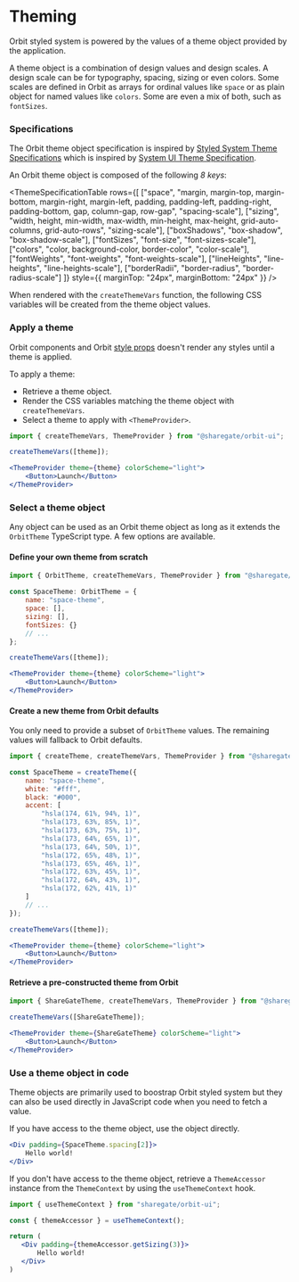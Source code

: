 
<Meta
    title="Features/Theming"
    id="theming"
/>

# Theming

Orbit styled system is powered by the values of a theme object provided by the application.

A theme object is a combination of design values and design scales. A design scale can be for typography, spacing, sizing or even colors. Some scales are defined in Orbit as arrays for ordinal values like `space` or as plain object for named values like `colors`. Some are even a mix of both, such as `fontSizes`.

### Specifications

The Orbit theme object specification is inspired by [Styled System Theme Specifications](https://styled-system.com/theme-specification) which is inspired by [System UI Theme Specification](https://system-ui.com/theme/).

An Orbit theme object is composed of the following *8 keys*:

<ThemeSpecificationTable
    rows={[
        ["space", "margin, margin-top, margin-bottom, margin-right, margin-left, padding, padding-left, padding-right, padding-bottom, gap, column-gap, row-gap", "spacing-scale"],
        ["sizing", "width, height, min-width, max-width, min-height, max-height, grid-auto-columns, grid-auto-rows", "sizing-scale"],
        ["boxShadows", "box-shadow", "box-shadow-scale"],
        ["fontSizes", "font-size", "font-sizes-scale"],
        ["colors", "color, background-color, border-color", "color-scale"],
        ["fontWeights", "font-weights", "font-weights-scale"],
        ["lineHeights", "line-heights", "line-heights-scale"],
        ["borderRadii", "border-radius", "border-radius-scale"]
    ]}
    style={{
        marginTop: "24px",
        marginBottom: "24px"
    }}
/>

When rendered with the `createThemeVars` function, the following CSS variables will be created from the theme object values.

<Table
    columns={[
        { title: "Theme key", headerStyle: { width: "150px" }, rowClassName: "code" },
        { title: "CSS variables", headerStyle: { width: "200px" }, rowClassName: "code"}
    ]}
    rows={[
        ["space", "--o-ui-sp-{x}"],
        ["sizing", "--o-ui-sz-{x}"],
        ["boxShadows", "--o-ui-bs-{x}"],
        ["fontSizes", "--o-ui-fs-{x}"],
        ["colors", "--o-ui-{x}"],
        ["fontWeights", "--o-ui-fw-{x}"],
        ["lineHeights", "--o-ui-lh-{x}"],
        ["borderRadii", "--o-ui-br-{x}"]
    ]}
    style={{
        marginTop: "24px",
        marginBottom: "24px"
    }}
/>

### Apply a theme

Orbit components and Orbit [style props](?path=/docs/style-props--page) doesn't render any styles until a theme is applied.

To apply a theme:

- Retrieve a theme object.
- Render the CSS variables matching the theme object with `createThemeVars`.
- Select a theme to apply with `<ThemeProvider>`.

```jsx
import { createThemeVars, ThemeProvider } from "@sharegate/orbit-ui";

createThemeVars([theme]);

<ThemeProvider theme={theme} colorScheme="light">
    <Button>Launch</Button>
</ThemeProvider>
```

### Select a theme object

Any object can be used as an Orbit theme object as long as it extends the <GithubLink path="/packages/components/src/styling/src/theming/orbitTheme.ts">`OrbitTheme`</GithubLink> TypeScript type. A few options are available.

#### Define your own theme from scratch

```jsx
import { OrbitTheme, createThemeVars, ThemeProvider } from "@sharegate/orbit-ui";

const SpaceTheme: OrbitTheme = {
    name: "space-theme",
    space: [],
    sizing: [],
    fontSizes: {}
    // ...
};

createThemeVars([theme]);

<ThemeProvider theme={theme} colorScheme="light">
    <Button>Launch</Button>
</ThemeProvider>
```

#### Create a new theme from Orbit defaults

You only need to provide a subset of <GithubLink path="/packages/components/src/styling/src/theming/orbitTheme.ts">`OrbitTheme`</GithubLink> values. The remaining values will fallback to Orbit defaults.

```jsx
import { createTheme, createThemeVars, ThemeProvider } from "@sharegate/orbit-ui";

const SpaceTheme = createTheme({
    name: "space-theme",
    white: "#fff",
    black: "#000",
    accent: [
        "hsla(174, 61%, 94%, 1)",
        "hsla(173, 63%, 85%, 1)",
        "hsla(173, 63%, 75%, 1)",
        "hsla(173, 64%, 65%, 1)",
        "hsla(173, 64%, 50%, 1)",
        "hsla(172, 65%, 48%, 1)",
        "hsla(173, 65%, 46%, 1)",
        "hsla(172, 63%, 45%, 1)",
        "hsla(172, 64%, 43%, 1)",
        "hsla(172, 62%, 41%, 1)"
    ]
    // ...
});

createThemeVars([theme]);

<ThemeProvider theme={theme} colorScheme="light">
    <Button>Launch</Button>
</ThemeProvider>
```

#### Retrieve a pre-constructed theme from Orbit

```jsx
import { ShareGateTheme, createThemeVars, ThemeProvider } from "@sharegate/orbit-ui";

createThemeVars([ShareGateTheme]);

<ThemeProvider theme={ShareGateTheme} colorScheme="light">
    <Button>Launch</Button>
</ThemeProvider>
```

### Use a theme object in code

Theme objects are primarily used to boostrap Orbit styled system but they can also be used directly in JavaScript code when you need to fetch a value.

If you have access to the theme object, use the object directly.

```jsx
<Div padding={SpaceTheme.spacing[2]}>
    Hello world!
</Div>
```

If you don't have access to the theme object, retrieve a `ThemeAccessor` instance from the `ThemeContext` by using the `useThemeContext` hook.

```jsx
import { useThemeContext } from "sharegate/orbit-ui";

const { themeAccessor } = useThemeContext();

return (
   <Div padding={themeAccessor.getSizing(3)}>
       Hello world!
   </Div>
)
```
